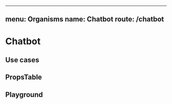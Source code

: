 
---
menu: Organisms
name: Chatbot
route: /chatbot
---


# Chatbot

## Use cases

<div>
  <Chatbot />
</div>

## PropsTable

<PropsTable of={Chatbot} />

## Playground

<Playground >
  <Chatbot />
</Playground>